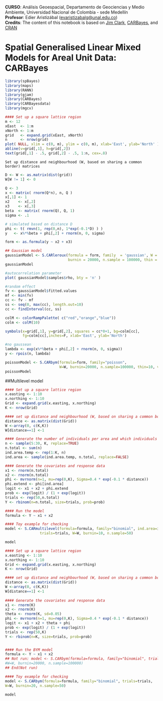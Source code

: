 **CURSO**: Análisis Geoespacial, Departamento de Geociencias y Medio Ambiente, Universidad Nacional de Colombia - sede Medellín\
**Profesor**: Edier Aristizábal ([evaristizabalg\@unal.edu.co](mailto:evaristizabalg@unal.edu.co){.email})\
**Credits**: The content of this notebook is based on [Jim Clark](https://rpubs.com/jimclark/883880), [CARBayes](https://cran.r-project.org/web/packages/CARBayes/vignettes/CARBayes.pdf), and [CRAN](https://search.r-project.org/CRAN/refmans/CARBayes/html/00Index.html)

# Spatial Generalised Linear Mixed Models for Areal Unit Data: CARBayes

```r
library(spBayes)
library(maps)
library(RANN)
library(gjam)
library(CARBayes)
library(CARBayesdata)
library(mgcv)
```

```r
#### Set up a square lattice region
m <- 12
xEast  <- 1:m
xNorth <- 1:m
grid   <- expand.grid(xEast, xNorth)
n      <- nrow(grid)
plot( NULL, xlim = c(0, m), ylim = c(0, m), xlab='East', ylab='North' )
abline(v=grid[,1], h=grid[,2])
text(grid[,1] - .5, grid[,2] - .5, 1:n, cex=.8)
```

```         
Set up distance and neighbourhood (W, based on sharing a common border) matrices
```

```r
D <- W <- as.matrix(dist(grid))
W[W != 1] <- 0 
```

```r
Q <- 3
x <- matrix( rnorm(Q*n), n, Q )
x[,1] <- 1
x2    <- x[,2]
x3    <- x[,3]
beta  <- matrix( rnorm(Q), Q, 1)
sigma <- .1
```

```r
# simulated based on distance D
phi <- t( rmvn(1, rep(0,n), 1*exp(-0.1*D) ) )
y   <- x%*%beta + phi[,2] + rnorm(n, 0, sigma)
```

```r
form <- as.formula(y ~ x2 + x3)

## Gaussian model
gaussianModel <- S.CARleroux(formula = form, family  = 'gaussian', W = W, 
                             burnin = 20000, n.sample = 100000, thin = 10, verbose = F)
gaussianModel
```

```r
#autocorrelation parameter
plot( gaussianModel$samples$rho, bty = 'n' )
```

```r
#random effect
fv <- gaussianModel$fitted.values
mf <- min(fv)
cc <- fv - mf
ss <- seq(0, max(cc), length.out=10)
cc <- findInterval(cc, ss)

colM <- colorRampPalette( c("red","orange","blue"))
colm <- colM(10)

symbols(x=grid[,1], y=grid[,2], squares = cc*0+1, bg=colm[cc],
        fg=colm[cc],inches=F, xlab='East', ylab='North')
```

```r
#no gaussean
lambda <- exp(x%*%beta + phi[,2] + rnorm(n, 0, sigma))
y <- rpois(n, lambda)

poissonModel <- S.CARbym(formula=form, family="poisson",
                         W=W, burnin=20000, n.sample=100000, thin=10, verbose=F)
poissonModel
```

##Multilevel model

```r
#### Set up a square lattice region
x.easting <- 1:10
x.northing <- 1:10
Grid <- expand.grid(x.easting, x.northing)
K <- nrow(Grid)
```

```r
#### set up distance and neighbourhood (W, based on sharing a common border) matrices
distance <- as.matrix(dist(Grid))
W <-array(0, c(K,K))
W[distance==1] <-1 
```

```r
#### Generate the number of individuals per area and which individuals to which areas
n <- sample(5:30, K, replace=TRUE)
n.total <- sum(n)
ind.area.temp <- rep(1:K, n)
ind.area <- sample(ind.area.temp, n.total, replace=FALSE)
```

```r
#### Generate the covariates and response data
x1 <- rnorm(n.total)
x2 <- rnorm(n.total)
phi <- mvrnorm(n=1, mu=rep(0,K), Sigma=0.4 * exp(-0.1 * distance))
phi.extend <- phi[ind.area]
logit <- x1 + x2 + phi.extend
prob <- exp(logit) / (1 + exp(logit))
trials <- rep(50,n.total)
Y <- rbinom(n=n.total, size=trials, prob=prob)
```

```r
#### Run the model
formula <- Y ~ x1 + x2

#### Toy example for checking
model <- S.CARmultilevel(formula=formula, family="binomial", ind.area=ind.area,
                trials=trials, W=W, burnin=10, n.sample=50)

model
```

```r
#### Set up a square lattice region
x.easting <- 1:10
x.northing <- 1:10
Grid <- expand.grid(x.easting, x.northing)
K <- nrow(Grid)

#### set up distance and neighbourhood (W, based on sharing a common border) matrices
distance <- as.matrix(dist(Grid))
W <-array(0, c(K,K))
W[distance==1] <-1 	
	
#### Generate the covariates and response data
x1 <- rnorm(K)
x2 <- rnorm(K)
theta <- rnorm(K, sd=0.05)
phi <- mvrnorm(n=1, mu=rep(0,K), Sigma=0.4 * exp(-0.1 * distance))
logit <- x1 + x2 + theta + phi
prob <- exp(logit) / (1 + exp(logit))
trials <- rep(50,K)
Y <- rbinom(n=K, size=trials, prob=prob)


#### Run the BYM model
formula <- Y ~ x1 + x2
## Not run: model <- S.CARbym(formula=formula, family="binomial", trials=trials,
#W=W, burnin=20000, n.sample=100000)
## End(Not run)

#### Toy example for checking
model <- S.CARbym(formula=formula, family="binomial", trials=trials,
W=W, burnin=20, n.sample=50)

model
```
